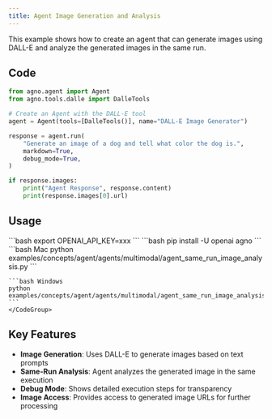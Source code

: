 ```yaml
---
title: Agent Image Generation and Analysis
---
```


This example shows how to create an agent that can generate images using DALL-E and analyze the generated images in the same run.

## Code

```python examples/concepts/agent/agents/multimodal/agent_same_run_image_analysis.py
from agno.agent import Agent
from agno.tools.dalle import DalleTools

# Create an Agent with the DALL-E tool
agent = Agent(tools=[DalleTools()], name="DALL-E Image Generator")

response = agent.run(
    "Generate an image of a dog and tell what color the dog is.",
    markdown=True,
    debug_mode=True,
)

if response.images:
    print("Agent Response", response.content)
    print(response.images[0].url)
```

## Usage

<Steps>
  <Snippet file="create-venv-step.mdx" />

  <Step title="Set your API key">
    ```bash
    export OPENAI_API_KEY=xxx
    ```
  </Step>

  <Step title="Install libraries">
    ```bash
    pip install -U openai agno
    ```
  </Step>

  <Step title="Run Agent">
    <CodeGroup>
    ```bash Mac
    python examples/concepts/agent/agents/multimodal/agent_same_run_image_analysis.py
    ```

    ```bash Windows
    python examples/concepts/agent/agents/multimodal/agent_same_run_image_analysis.py
    ```
    </CodeGroup>
  </Step>
</Steps>

## Key Features

- **Image Generation**: Uses DALL-E to generate images based on text prompts
- **Same-Run Analysis**: Agent analyzes the generated image in the same execution
- **Debug Mode**: Shows detailed execution steps for transparency
- **Image Access**: Provides access to generated image URLs for further processing